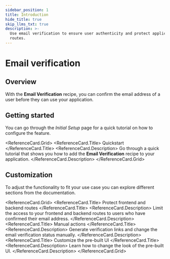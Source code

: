 ```yaml
---
sidebar_position: 1
title: Introduction
hide_title: true
skip_llms_txt: true
description: >-
  Use email verification to ensure user authenticity and protect application
  routes.
---
```



# Email verification

## Overview

With the **Email Verification** recipe, you can confirm the email address of a user before they can use your application.

## Getting started

You can go through the *Initial Setup* page for a quick tutorial on how to configure the feature. 

<ReferenceCard.Grid>
  <ReferenceCard href="/docs/additional-verification/email-verification/initial-setup">
    <ReferenceCard.Title>
      Quickstart 
    </ReferenceCard.Title>
    <ReferenceCard.Description>
      Go through a quick tutorial that shows you how to add the **Email Verification** recipe to your application.
    </ReferenceCard.Description>
  </ReferenceCard>
</ReferenceCard.Grid>


## Customization 

To adjust the functionality to fit your use case you can explore different sections from the documentation. 

<ReferenceCard.Grid>
  <ReferenceCard href="/docs/additional-verification/email-verification/protecting-routes">
    <ReferenceCard.Title>
      Protect frontend and backend routes
    </ReferenceCard.Title>
    <ReferenceCard.Description>
      Limit the access to your frontend and backend routes to users who have confirmed their email address.
    </ReferenceCard.Description>
  </ReferenceCard>
  <ReferenceCard href="/docs/additional-verification/email-verification/manual-actions">
    <ReferenceCard.Title>
      Manual actions
    </ReferenceCard.Title>
    <ReferenceCard.Description>
      Generate verification links and change the email verification status manually.
    </ReferenceCard.Description>
  </ReferenceCard>
  <ReferenceCard href="/docs/additional-verification/email-verification/changing-style">
    <ReferenceCard.Title>
      Customize the pre-built UI
    </ReferenceCard.Title>
    <ReferenceCard.Description>
      Learn how to change the look of the pre-built UI.
    </ReferenceCard.Description>
  </ReferenceCard>
</ReferenceCard.Grid>



